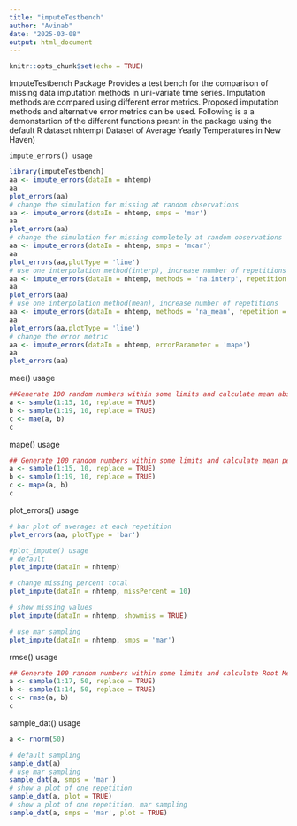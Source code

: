 ```yaml
---
title: "imputeTestbench"
author: "Avinab"
date: "2025-03-08"
output: html_document
---
```


```r
knitr::opts_chunk$set(echo = TRUE)
```

ImputeTestbench Package Provides a test bench for the comparison of missing data imputation 
    methods in uni-variate time series. Imputation methods are compared using 
    different error metrics. Proposed imputation methods and alternative error 
    metrics can be used.
    Following is a a demonstartion of the different functions presnt in the package using the default R dataset nhtemp( Dataset of Average Yearly Temperatures in New Haven)
    
    
    impute_errors() usage
```r
library(imputeTestbench)
aa <- impute_errors(dataIn = nhtemp)
aa
plot_errors(aa)
# change the simulation for missing at random observations
aa <- impute_errors(dataIn = nhtemp, smps = 'mar')
aa
plot_errors(aa)
# change the simulation for missing completely at random observations
aa <- impute_errors(dataIn = nhtemp, smps = 'mcar')
aa
plot_errors(aa,plotType = 'line')
# use one interpolation method(interp), increase number of repetitions
aa <- impute_errors(dataIn = nhtemp, methods = 'na.interp', repetition = 100)
aa
plot_errors(aa)
# use one interpolation method(mean), increase number of repetitions
aa <- impute_errors(dataIn = nhtemp, methods = 'na_mean', repetition = 100)
aa
plot_errors(aa,plotType = 'line')
# change the error metric
aa <- impute_errors(dataIn = nhtemp, errorParameter = 'mape')
aa
plot_errors(aa)
```

mae() usage

```r
##Generate 100 random numbers within some limits and calculate mean absolute error between original and predicted data
a <- sample(1:15, 10, replace = TRUE)
b <- sample(1:19, 10, replace = TRUE)
c <- mae(a, b)
c
```

mape() usage
```r
## Generate 100 random numbers within some limits and calculate mean percent absolute error between original and predicted data
a <- sample(1:15, 10, replace = TRUE)
b <- sample(1:19, 10, replace = TRUE)
c <- mape(a, b)
c
```
plot_errors() usage
```r
# bar plot of averages at each repetition
plot_errors(aa, plotType = 'bar')

#plot_impute() usage
# default
plot_impute(dataIn = nhtemp)

# change missing percent total
plot_impute(dataIn = nhtemp, missPercent = 10)

# show missing values
plot_impute(dataIn = nhtemp, showmiss = TRUE)

# use mar sampling
plot_impute(dataIn = nhtemp, smps = 'mar')
```
rmse() usage
```r
## Generate 100 random numbers within some limits and calculate Root Mean Square Error
a <- sample(1:17, 50, replace = TRUE)
b <- sample(1:14, 50, replace = TRUE)
c <- rmse(a, b)
c
```
sample_dat() usage
```r
a <- rnorm(50)

# default sampling
sample_dat(a)
# use mar sampling
sample_dat(a, smps = 'mar')
# show a plot of one repetition
sample_dat(a, plot = TRUE)
# show a plot of one repetition, mar sampling
sample_dat(a, smps = 'mar', plot = TRUE)
```

